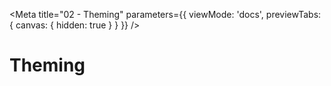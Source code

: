 
<Meta
  title="02 - Theming"
  parameters={{
    viewMode: 'docs',
    previewTabs: {
      canvas: { hidden: true }
    }
  }}
/>

# Theming
